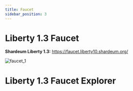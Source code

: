 ```yaml
---
title: Faucet
sidebar_position: 3
---
```


# Liberty 1.3 Faucet

**Shardeum Liberty 1.3:** https://faucet.liberty10.shardeum.org/

![faucet_1](/img/faucet/faucet.png)


# Liberty 1.3 Faucet Explorer

<FaucetExplorer/>
